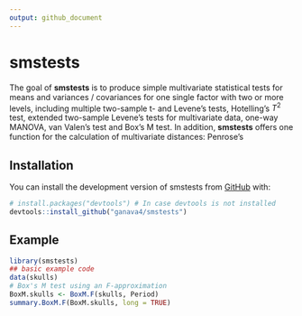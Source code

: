 ```yaml
---
output: github_document
---
```


# smstests

The goal of **smstests** is to produce simple multivariate statistical tests for means and variances / covariances for one single factor with two or more levels, including multiple two-sample t- and Levene's tests, Hotelling’s $T^2$ test, extended two-sample Levene's tests for multivariate data, one-way MANOVA, van Valen’s test and Box’s M test. In addition, **smstests** offers one function for the calculation of multivariate distances: Penrose's

## Installation

You can install the development version of smstests from [GitHub](https://github.com/) with:

```r
# install.packages("devtools") # In case devtools is not installed
devtools::install_github("ganava4/smstests")
```

## Example

```r
library(smstests)
## basic example code
data(skulls)
# Box's M test using an F-approximation
BoxM.skulls <- BoxM.F(skulls, Period)
summary.BoxM.F(BoxM.skulls, long = TRUE)
```
